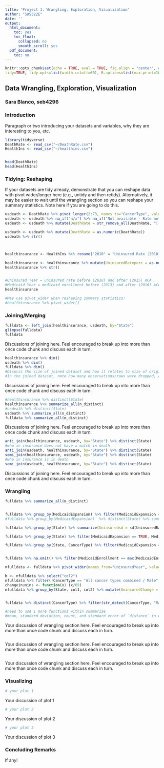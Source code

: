 ```yaml
---
title: 'Project 1: Wrangling, Exploration, Visualization'
author: "SDS322E"
date: ''
output:
  html_document:
    toc: yes
    toc_float:
      collapsed: no
      smooth_scroll: yes
  pdf_document:
    toc: no
---
```


```r
knitr::opts_chunk$set(echo = TRUE, eval = TRUE, fig.align = "center", warning = F, message = F,
tidy=TRUE, tidy.opts=list(width.cutoff=60), R.options=list(max.print=100))
```

## Data Wrangling, Exploration, Visualization

### Sara Blanco, seb4296

### Introduction 

Paragraph or two introducing your datasets and variables, why they are interesting to you, etc.

```R
library(tidyverse)
DeathRate <- read_csv("~/DeathRate.csv")
HealthIns <- read_csv("~/healthins.csv")


head(DeathRate)
head(HealthIns)

```

### Tidying: Reshaping

If your datasets are tidy already, demonstrate that you can reshape data with pivot wider/longer here (e.g., untidy and then retidy). Alternatively, it may be easier to wait until the wrangling section so you can reshape your summary statistics. Note here if you are going to do this.

```R

usdeath <- DeathRate %>% pivot_longer(2:73, names_to="CancerType", values_to="DeathRate") 
usdeath <- usdeath %>% na_if("n/a") %>% na_if("Not available - Rate not displayed due to fewer than 10 deaths.")
usdeath <- usdeath %>% mutate(DeathRate = str_remove_all(DeathRate, "[- Female breast cancer only.]")) %>% mutate(State = str_replace_all(State, "All U.S. combined", "United States"))

usdeath <- usdeath %>% mutate(DeathRate = as.numeric(DeathRate))
usdeath %>% str()



healthinsurance <- HealthIns %>% rename("2010" = "Uninsured Rate (2010)") %>% rename("2015" = "Uninsured Rate (2015)")  %>% rename("2013" = "Medicaid Enrollment (2013)") %>% rename("2016" = "Medicaid Enrollment (2016)") %>% rename("MedicaidExpansion" = "State Medicaid Expansion (2016)") %>% pivot_longer(cols=c("2010":"2015"), names_to="UninsuredYear", values_to="UninsuredRateperc") %>% mutate(UninsuredRateperc = str_remove_all(UninsuredRateperc, "[-%]")) %>% pivot_longer(cols=c("2013":"2016"), names_to="MedicaidYear", values_to="MedicaidEnrollment") %>% select(-"Marketplace Tax Credits (2016)", -"Average Monthly Tax Credit (2016)", -"Employer Health Insurance Coverage (2015)", - "Marketplace Health Insurance Coverage (2016)", -"Health Insurance Coverage Change (2010-2015)", -"Medicare Enrollment (2016)", -"Uninsured Rate Change (2010-2015)", -"Medicaid Enrollment Change (2013-2016)")

healthinsurance <- healthinsurance %>% mutate(UninsuredRateperc = as.numeric(UninsuredRateperc))
healthinsurance %>% str()


#Uninsured Year = uninsured rate before (2010) and after (2015) ACA
#Medicaid Year = medicaid enrollment before (2013) and after (2016) ACA
healthinsurance

#May use pivot_wider when reshaping summary statistics!
#healthinsurance %>% pivot_wider()

```

    
### Joining/Merging

```R
fulldata <- left_join(healthinsurance, usdeath, by="State")
glimpse(fulldata)
fulldata
```
Discussions of joining here. Feel encouraged to break up into more than once code chunk and discuss each in turn.

```R
healthinsurance %>% dim()
usdeath %>% dim()
fulldata %>% dim()
#Disucss the size of joined dataset and how it relates to size of original datasets
#In the joined dataset, note how many observations/rows were dropped, and any potential problems with this

```
Discussions of joining here. Feel encouraged to break up into more than once code chunk and discuss each in turn.

```R
#healthinsurance %>% distinct(State) 
healthinsurance %>% summarize_all(n_distinct)
#usdeath %>% distinct(State) 
usdeath %>% summarize_all(n_distinct)
fulldata %>% summarize_all(n_distinct)

```
Discussions of joining here. Feel encouraged to break up into more than once code chunk and discuss each in turn.

```R
anti_join(healthinsurance, usdeath, by="State") %>% distinct(State)
#who in insurance does not have a match in death
anti_join(usdeath, healthinsurance, by="State") %>% distinct(State)
semi_join(healthinsurance, usdeath, by="State") %>% distinct(State)
#who in insurance is in death
semi_join(usdeath, healthinsurance, by="State") %>% distinct(State)
```
Discussions of joining here. Feel encouraged to break up into more than once code chunk and discuss each in turn.



###  Wrangling

```R
fulldata %>% summarize_all(n_distinct)


fulldata %>% group_by(MedicaidExpansion) %>% filter(MedicaidExpansion == TRUE) %>% distinct(State) %>% summarize(n=n())
#fulldata %>% group_by(MedicaidExpansion)  %>% distinct(State) %>% summarize(sum(MedicaidExpansion))

fulldata %>% group_by(State) %>% summarize(Uninsuredsd = sd(UninsuredRateperc)) %>% arrange(desc(Uninsuredsd))

fulldata %>% group_by(State) %>% filter(MedicaidExpansion == TRUE, MedicaidYear == 2013) %>% select(MedicaidEnrollment) %>% distinct(MedicaidEnrollment)

fulldata %>% group_by(State, CancerType) %>% filter(MedicaidExpansion == TRUE) %>% filter(!CancerType == "All cancer types combined / Male", !CancerType == "All cancer types combined / Both sexes combined", !CancerType == "All cancer types combined / Female") %>% arrange(desc(DeathRate)) %>% distinct(DeathRate)


fulldata %>% na.omit() %>% filter(MedicaidEnrollment == max(MedicaidEnrollment)) %>% filter(!CancerType == "All cancer types combined / Male", !CancerType == "All cancer types combined / Both sexes combined", !CancerType == "All cancer types combined / Female") %>% filter(!State == "United States") %>% arrange(desc(MedicaidEnrollment)) %>% distinct(MedicaidEnrollment) %>% filter(MedicaidEnrollment==max(MedicaidEnrollment))

nfulldata <- fulldata %>% pivot_wider(names_from="UninsuredYear", values_from="UninsuredRateperc") %>% rename("col1"="2010", "col2"="2015") 

b <- nfulldata %>% select("col2")
nfulldata %>% filter(!CancerType == "All cancer types combined / Male", !CancerType == "All cancer types combined / Both sexes combined", !CancerType == "All cancer types combined / Female") %>% summarize(n_distinct(CancerType))
changeinunins <- function(x) (x/69)
nfulldata %>% group_by(State, col1, col2) %>% mutate(UninsuredChange = col1-col2) %>% summarize(PercentageDueToType = changeinunins(UninsuredChange)) %>% distinct(PercentageDueToType)


fulldata %>% distinct(CancerType) %>% filter(str_detect(CancerType, "Male"))

#need to use 1 more functions within summarize  
#mean, standard deviation, count, and standard error of `distance` in each month (i.e., averaged across `day`) for flights from the three different New York airports (`origin`). You will use your sd and count to find your se=sd/sqrt(count). Rename your summary variables inside of `summarize()`. 


```
Your discussion of wrangling section here. Feel encouraged to break up into more than once code chunk and discuss each in turn.

```R

```
Your discussion of wrangling section here. Feel encouraged to break up into more than once code chunk and discuss each in turn.

```R

```
Your discussion of wrangling section here. Feel encouraged to break up into more than once code chunk and discuss each in turn.

### Visualizing

```R
# your plot 1
```

Your discussion of plot 1

```R
# your plot 2
```

Your discussion of plot 2

```R
# your plot 3
```

Your discussion of plot 3

### Concluding Remarks

If any!




